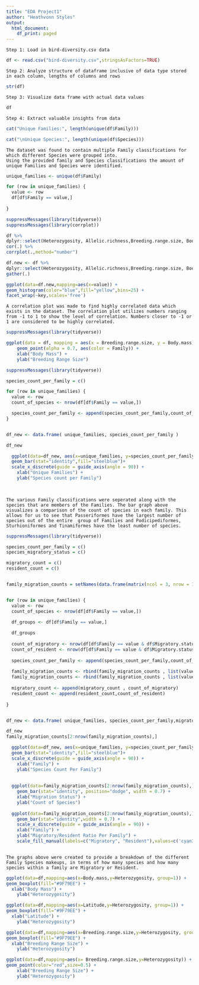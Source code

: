 ```yaml
---
title: "EDA Project1"
author: "Heathvonn Styles"
output:
  html_document:
    df_print: paged
---
```


```
Step 1: Load in bird-diversity.csv data
```

```r
df <- read.csv("bird-diversity.csv",stringsAsFactors=TRUE)
```

```
Step 2: Analyze structure of dataframe inclusive of data type stored in each column, lengths of columns and rows 
```

```r

str(df)
```

```
Step 3: Visualize data frame with actual data values
```

```r
df

```

```
Step 4: Extract valuable insights from data
```
```r

cat("Unique Families:", length(unique(df$Family)))

cat("\nUnique Species:", length(unique(df$Species)))
```

```
The dataset was found to contain multiple Family classifications for which different Species were grouped into. 
Using the provided family and Species classifications the amount of unique Families and Species were identified.
```



```r
unique_families <- unique(df$Family)

for (row in unique_families) {
  value <- row
  df[df$Family == value,]
  
}
```

```r
suppressMessages(library(tidyverse))
suppressMessages(library(corrplot))

df %>%
dplyr::select(Heterozygosity, Allelic.richness,Breeding.range.size, Body.mass, Latitude) %>%
cor(.) %>%
corrplot(.,method="number")

df.new <- df %>%
dplyr::select(Heterozygosity, Allelic.richness,Breeding.range.size, Body.mass, Latitude) %>%
gather(.)

ggplot(data=df.new,mapping=aes(x=value)) +
geom_histogram(color="blue",fill="yellow",bins=25) +
facet_wrap(~key,scales='free')

```

```
A correlation plot was made to find highly correlated data which exists in the dataset. The correlation plot utilizes numbers ranging from -1 to 1 to show the level of correlation. Numbers closer to -1 or 1 are considered to be highly correlated.

```


```r
suppressMessages(library(tidyverse))

ggplot(data = df, mapping = aes(x = Breeding.range.size, y = Body.mass)) +
    geom_point(alpha = 0.7, aes(color = Family)) +
    xlab("Body Mass") +
    ylab("Breeding Range Size")

```



```r
suppressMessages(library(tidyverse))

species_count_per_family = c()

for (row in unique_families) {
  value <- row
  count_of_species <- nrow(df[df$Family == value,])

  species_count_per_family <- append(species_count_per_family,count_of_species)
}


df_new <- data.frame( unique_families, species_count_per_family )

df_new

  ggplot(data=df_new, aes(x=unique_families, y=species_count_per_family)) +
  geom_bar(stat="identity",fill="steelblue")+
  scale_x_discrete(guide = guide_axis(angle = 90)) +
    xlab("Unique Families") +
    ylab("Species count per Family")
  
  

```
```
The various Family classifications were seperated along with the species that are members of the Families. The bar graph above visualizes a comparison of the count of species in each family. This allows for us to see that Passeriformes have the largest number of species out of the entire  group of Families and Podicipediformes, Sturhioniformes and Tinamiformes have the least number of species.
```

```r
suppressMessages(library(tidyverse))

species_count_per_family = c()
species_migratory_status = c()

migratory_count = c()
resident_count = c()


family_migration_counts = setNames(data.frame(matrix(ncol = 3, nrow = 1)), c("family", "migration_type", "count"))


for (row in unique_families) {
  value <- row
  count_of_species <- nrow(df[df$Family == value,])

  df_groups <- df[df$Family == value,]
  
  df_groups
  
  count_of_migratory <- nrow(df[df$Family == value & df$Migratory.status == "Migratory",]) 
  count_of_resident <- nrow(df[df$Family == value & df$Migratory.status == "Resident",]) 
  
  species_count_per_family <- append(species_count_per_family,count_of_species)
  
  family_migration_counts <- rbind(family_migration_counts , list(value,'Migratory',count_of_migratory ))
  family_migration_counts <- rbind(family_migration_counts , list(value,'Resident',count_of_resident ))
  
  migratory_count <- append(migratory_count , count_of_migratory)
  resident_count <- append(resident_count,count_of_resident)
  
}


df_new <- data.frame( unique_families, species_count_per_family,migratory_count, resident_count)

df_new
family_migration_counts[2:nrow(family_migration_counts),]

  ggplot(data=df_new, aes(x=unique_families, y=species_count_per_family)) +
  geom_bar(stat="identity",fill="steelblue")+
  scale_x_discrete(guide = guide_axis(angle = 90)) +
    xlab("Family") +
    ylab("Species Count Per Family")
  
  
  ggplot(data=family_migration_counts[2:nrow(family_migration_counts),], aes(x=migration_type, y=count,   fill=family)) +
    geom_bar(stat="identity", position="dodge", width = 0.7) +
    xlab("Migration Status") +
    ylab("Count of Species")
  
  ggplot(data=family_migration_counts[2:nrow(family_migration_counts),], aes(x=family, y=count,   fill=migration_type)) +
    geom_bar(stat="identity",width = 0.7) +
    scale_x_discrete(guide = guide_axis(angle = 90)) +
    xlab("Family") +
    ylab("Migratory/Resident Ratio Per Family") +
    scale_fill_manual(labels=c("Migratory", "Resident"),values=c('cyan3','#CDB79E'))
    
```
```
The graphs above were created to provide a breakdown of the different Family Species makeups, in terms of how many species and how many species within a family are Migratory or Resident. 
```
```r

ggplot(data=df,mapping=aes(x=Body.mass,y=Heterozygosity, group=1)) +
geom_boxplot(fill="#9F79EE") +
  xlab("Body Mass") +
    ylab("Heterozygosity")

ggplot(data=df,mapping=aes(x=Latitude,y=Heterozygosity, group=1)) +
geom_boxplot(fill="#9F79EE") +
  xlab("Latitude") +
    ylab("Heterozygosity")

ggplot(data=df,mapping=aes(x=Breeding.range.size,y=Heterozygosity, group=1)) +
geom_boxplot(fill="#9F79EE") +
  xlab("Breeding Range Size") +
    ylab("Heterozygosity")
```


```r

ggplot(data=df,mapping=aes(x= Breeding.range.size,y=Heterozygosity)) +
geom_point(color="red",size=0.5) +
    xlab("Breeding Range Size") +
    ylab("Heterozygosity")
```